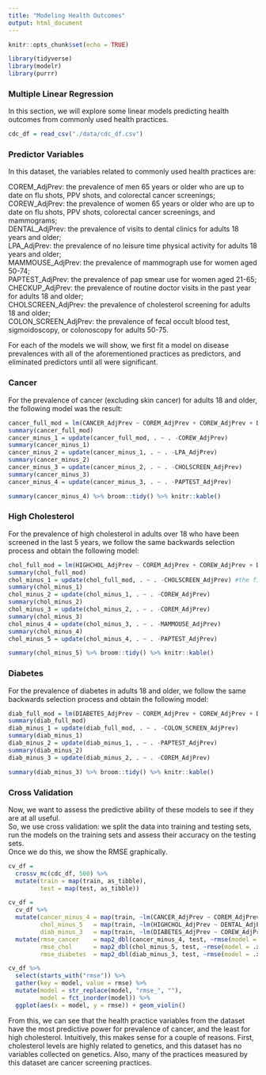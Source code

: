 ```yaml
---
title: "Modeling Health Outcomes"
output: html_document
---
```


```r
knitr::opts_chunk$set(echo = TRUE)

library(tidyverse)
library(modelr)
library(purrr)
```

### Multiple Linear Regression  

In this section, we will explore some linear models predicting health outcomes from commonly used health practices.

```r
cdc_df = read_csv("./data/cdc_df.csv")
```

### Predictor Variables  

In this dataset, the variables related to commonly used health practices are:  
  
COREM_AdjPrev: the prevalence of men 65 years or older who are up to date on flu shots, PPV shots, and colorectal cancer screenings;  
COREW_AdjPrev: the prevalence of women 65 years or older who are up to date on flu shots, PPV shots, colorectal cancer screenings, and mammograms;  
DENTAL_AdjPrev: the prevalence of visits to dental clinics for adults 18 years and older;  
LPA_AdjPrev: the prevalence of no leisure time physical activity for adults 18 years and older;  
MAMMOUSE_AdjPrev: the prevalence of mammograph use for women aged 50-74;  
PAPTEST_AdjPrev: the prevalence of pap smear use for women aged 21-65;  
CHECKUP_AdjPrev: the prevalence of routine doctor visits in the past year for adults 18 and older;  
CHOLSCREEN_AdjPrev: the prevalence of cholesterol screening for adults 18 and older;  
COLON_SCREEN_AdjPrev: the prevalence of fecal occult blood test, sigmoidoscopy, or colonoscopy for adults 50-75.  
  
  
For each of the models we will show, we first fit a model on disease prevalences with all of the aforementioned practices as predictors, and eliminated predictors until all were significant.  

### Cancer   
  
For the prevalence of cancer (excluding skin cancer) for adults 18 and older, the following model was the result:  

```r
cancer_full_mod = lm(CANCER_AdjPrev ~ COREM_AdjPrev + COREW_AdjPrev + DENTAL_AdjPrev + LPA_AdjPrev + MAMMOUSE_AdjPrev + PAPTEST_AdjPrev + CHECKUP_AdjPrev + CHOLSCREEN_AdjPrev + COLON_SCREEN_AdjPrev, data = cdc_df)
summary(cancer_full_mod)
cancer_minus_1 = update(cancer_full_mod, . ~ . -COREW_AdjPrev)
summary(cancer_minus_1)
cancer_minus_2 = update(cancer_minus_1, . ~ . -LPA_AdjPrev)
summary(cancer_minus_2)
cancer_minus_3 = update(cancer_minus_2, . ~ . -CHOLSCREEN_AdjPrev)
summary(cancer_minus_3)
cancer_minus_4 = update(cancer_minus_3, . ~ . -PAPTEST_AdjPrev)
```

```r
summary(cancer_minus_4) %>% broom::tidy() %>% knitr::kable()
```

### High Cholesterol   

For the prevalence of high cholesterol in adults over 18 who have been screened in the last 5 years, we follow the same backwards selection process and obtain the following model:  

```r
chol_full_mod = lm(HIGHCHOL_AdjPrev ~ COREM_AdjPrev + COREW_AdjPrev + DENTAL_AdjPrev + LPA_AdjPrev + MAMMOUSE_AdjPrev + PAPTEST_AdjPrev + CHECKUP_AdjPrev + CHOLSCREEN_AdjPrev + COLON_SCREEN_AdjPrev, data = cdc_df)
summary(chol_full_mod)
chol_minus_1 = update(chol_full_mod, . ~ . -CHOLSCREEN_AdjPrev) #the first thing I took out!
summary(chol_minus_1)
chol_minus_2 = update(chol_minus_1, . ~ . -COREW_AdjPrev)
summary(chol_minus_2)
chol_minus_3 = update(chol_minus_2, . ~ . -COREM_AdjPrev)
summary(chol_minus_3)
chol_minus_4 = update(chol_minus_3, . ~ . -MAMMOUSE_AdjPrev)
summary(chol_minus_4)
chol_minus_5 = update(chol_minus_4, . ~ . -PAPTEST_AdjPrev)
```

```r
summary(chol_minus_5) %>% broom::tidy() %>% knitr::kable()
```


### Diabetes    

For the prevalence of diabetes in adults 18 and older, we follow the same backwards selection process and obtain the following model:  

```r
diab_full_mod = lm(DIABETES_AdjPrev ~ COREM_AdjPrev + COREW_AdjPrev + DENTAL_AdjPrev + LPA_AdjPrev + MAMMOUSE_AdjPrev + PAPTEST_AdjPrev + CHECKUP_AdjPrev + CHOLSCREEN_AdjPrev + COLON_SCREEN_AdjPrev, data = cdc_df)
summary(diab_full_mod)
diab_minus_1 = update(diab_full_mod, . ~ . -COLON_SCREEN_AdjPrev)
summary(diab_minus_1)
diab_minus_2 = update(diab_minus_1, . ~ . -PAPTEST_AdjPrev)
summary(diab_minus_2)
diab_minus_3 = update(diab_minus_2, . ~ . -COREM_AdjPrev)
```

```r
summary(diab_minus_3) %>% broom::tidy() %>% knitr::kable()
```

### Cross Validation  
  
Now, we want to assess the predictive ability of these models to see if they are at all useful.  
So, we use cross validation: we split the data into training and testing sets, run the models on the training sets and assess their accuracy on the testing sets.  
Once we do this, we show the RMSE graphically.  


```r
cv_df =
  crossv_mc(cdc_df, 500) %>% 
  mutate(train = map(train, as_tibble),
         test = map(test, as_tibble))

cv_df = 
  cv_df %>% 
  mutate(cancer_minus_4 = map(train, ~lm(CANCER_AdjPrev ~ COREM_AdjPrev + DENTAL_AdjPrev + MAMMOUSE_AdjPrev + CHECKUP_AdjPrev + COLON_SCREEN_AdjPrev, data = .x)),
         chol_minus_5   = map(train, ~lm(HIGHCHOL_AdjPrev ~ DENTAL_AdjPrev + LPA_AdjPrev + CHECKUP_AdjPrev + COLON_SCREEN_AdjPrev, data = .x)),
         diab_minus_3   = map(train, ~lm(DIABETES_AdjPrev ~ COREW_AdjPrev + DENTAL_AdjPrev + LPA_AdjPrev + MAMMOUSE_AdjPrev + CHECKUP_AdjPrev + CHOLSCREEN_AdjPrev, data = .x))) %>% 
  mutate(rmse_cancer    = map2_dbl(cancer_minus_4, test, ~rmse(model = .x, data = .y)),
         rmse_chol      = map2_dbl(chol_minus_5, test, ~rmse(model = .x, data = .y)),
         rmse_diabetes  = map2_dbl(diab_minus_3, test, ~rmse(model = .x, data = .y)))

cv_df %>% 
  select(starts_with("rmse")) %>% 
  gather(key = model, value = rmse) %>% 
  mutate(model = str_replace(model, "rmse_", ""), 
         model = fct_inorder(model)) %>% 
  ggplot(aes(x = model, y = rmse)) + geom_violin()
```

From this, we can see that the health practice variables from the dataset have the most predictive power for prevalence of cancer, and the least for high cholesterol. Intuitively, this makes sense for a couple of reasons. First, cholesterol levels are highly related to genetics, and this dataset has no variables collected on genetics. Also, many of the practices measured by this dataset are cancer screening practices.  